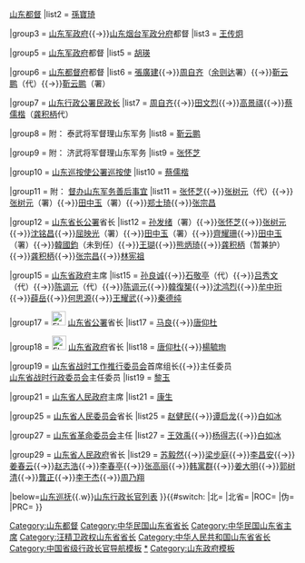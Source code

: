 {{navbox
|name  = 山东行政长官
|title = 山东行政长官（1912年至今）
|above = [[山东政府]]
|state = {{{state|collapsed}}}
|selected = {{{1}}}
|groupstyle = text-align:left;

|group1 = 附：[[山东全省各界联合会总会]]会长
|list1  = [[夏继泉]]

|group2 = [[山东大总统]]{{→}}[[山东都督]]
|list2  = [[孫寶琦]]

|group3 = [[山东军政府]]{{→}}[[山东烟台军政分府]]都督
|list3  = [[王传炯]]

|group5 = {{Flagicon|ROC|1912}} [[山东军政府]]都督
|list5  = [[胡瑛]]

|group6 = {{Flagicon|ROC|1912}} [[山东都督府]]都督
|list6  = [[張廣建]]{{→}}[[周自齐]]（[[余则达]]署）{{→}}[[靳云鹏]]（代）{{→}}[[靳云鹏]]（署）

|group7 = {{Flagicon|ROC|1912}} [[山东行政公署]][[民政长]]
|list7  = [[周自齐]]{{→}}[[田文烈]]{{→}}[[高景祺]]{{→}}[[蔡儒楷]]（[[龚积柄]]代）

|group8 = 附：{{Flagicon|ROC|1912}} 泰武将军督理山东军务
|list8  = [[靳云鹏]]

|group9 = 附：{{Flagicon|ROC|1912}} 济武将军督理山东军务
|list9  = [[张怀芝]]

|group10 = {{Flagicon|ROC|1912}} [[山东巡按使公署]][[巡按使]]
|list10  = [[蔡儒楷]]

|group11 = 附：{{Flagicon|ROC|1912}} [[督办山东军务善后事宜]]
|list11  = [[张怀芝]]{{→}}[[张树元]]（代）{{→}}[[张树元]]（署）{{→}}[[田中玉]]（署）{{→}}[[郑士琦]]{{→}}[[张宗昌]]

|group12 = {{Flagicon|ROC|1912}} [[山东省长公署]]省长
|list12  = [[孙发绪]]（署）{{→}}[[张怀芝]]{{→}}[[张树元]]{{→}}[[沈铭昌]]{{→}}[[屈映光]]（署）{{→}}[[田中玉]]（署）{{→}}[[齊耀珊]]{{→}}[[田中玉]]（署）{{→}}[[韓國鈞]]（未到任）{{→}}[[王瑚]]{{→}}[[熊炳琦]]{{→}}[[龚积柄]]（暂兼护）{{→}}[[龚积柄]]{{→}}[[张宗昌]]{{→}}[[林宪祖]]

|group15 = {{Flagicon|ROC}} [[山东省政府]]主席
|list15  = [[孙良诚]]{{→}}[[石敬亭]]（代）{{→}}[[吕秀文]]（代）{{→}}[[陈调元]]（代）{{→}}[[陈调元]]{{→}}[[韓復榘]]{{→}}[[沈鸿烈]]{{→}}[[牟中珩]]{{→}}[[薛岳]]{{→}}[[何思源]]{{→}}[[王耀武]]{{→}}[[秦德纯]]

|group17 = {{Flagicon|ROC|1912}}[[File:Flag of the Republic of China-Nanjing (Peace, Anti-Communism, National Construction).svg|25px]] [[山东省公署]]省长
|list17  = [[马良 (民国)|马良]]{{→}}[[唐仰杜]]

|group18 = [[File:Flag of the Republic of China-Nanjing (Peace, Anti-Communism, National Construction).svg|25px]] [[山东省政府]]省长
|list18  = [[唐仰杜]]{{→}}[[楊毓珣]]

|group19 = {{nowrap begin}}{{Flagicon|ROC}} [[山东省战时工作推行委员会]]首席组长{{→}}主任委员<br/>{{Flagicon|ROC}} [[山东省战时行政委员会]]主任委员{{nowrap end}}
|list19  = [[黎玉]]

|group21 = {{Flagicon|ROC}}{{Flagicon|PRC}} [[山东省人民政府]]主席
|list21  = [[康生]]

|group25 = {{Flagicon|PRC}} [[山东省人民委员会]]省长
|list25  = [[赵健民]]{{→}}[[譚啟龍|谭启龙]]{{→}}[[白如冰]]

|group27 = {{Flagicon|PRC}} [[山东省革命委员会]]主任
|list27  = [[王效禹]]{{→}}[[杨得志]]{{→}}[[白如冰]]

|group29 = {{Flagicon|PRC}} [[山东省人民政府]]省长
|list29  = [[苏毅然]]{{→}}[[梁步庭]]{{→}}[[李昌安]]{{→}}[[姜春云]]{{→}}[[赵志浩]]{{→}}[[李春亭]]{{→}}[[张高丽]]{{→}}[[韩寓群]]{{→}}[[姜大明]]{{→}}[[郭树清]]{{→}}[[龔正]]{{→}}[[李干杰]]{{→}}[[周乃翔]]


|below=[[山东巡抚]]{{.w}}[[山东行政长官列表]]{{中华人民共和国各省级行政区模板索引|行政长官|仅省名=yes}}
}}{{#switch:{{{1}}}
|北=[[Category:山东都督]]
|北省=[[Category:中华民国山东省省长]]
|ROC=[[Category:中华民国山东省主席]]
|伪=[[Category:汪精卫政权山东省省长]]
|PRC=[[Category:中华人民共和国山东省省长]]
}}<noinclude>   
[[Category:中国省级行政长官导航模板]]
[[Category:山东行政长官|*]]
[[Category:山东政府模板]]
</noinclude>
